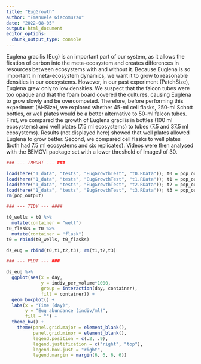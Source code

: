 ```yaml
---
title: "EugGrowth"
author: "Emanuele Giacomuzzo"
date: "2022-08-05"
output: html_document
editor_options: 
  chunk_output_type: console
---
```


Euglena gracilis (Eug) is an important part of our system, as it allows the fixation of carbon into the meta-ecosystem and creates differences in resources between ecosystems with and without it. Because Euglena is so important in meta-ecosystem dynamics, we want it to grow to reasonable densities in our ecosystems. However, in our past experiment (PatchSize), Euglena grew only to low densities. We suspect that the falcon tubes were too opaque and that the foam board covered the cultures, causing Euglena to grow slowly and be overcompeted. Therefore, before performing this experiment (AHSize), we explored whether 45-ml cell flasks, 250-ml Schott bottles, or well plates would be a better alternative to 50-ml falcon tubes. First, we compared the growth of Euglena gracilis in bottles (100 ml ecosystems) and well plates (7.5 ml ecosystems) to tubes (7.5 and 37.5 ml ecosystems). Results (not displayed here) showed that well plates allowed Euglena to grow better. Second, we compared cell flasks to well plates (both had 7.5 ml ecosystems and six replicates). Videos were then analysed with the BEMOVI package set with a lower threshold of ImageJ of 30. 

```r

### --- IMPORT --- ###

load(here("1_data", "tests", "EugGrowthTest", "t0.RData")); t0 = pop_output
load(here("1_data", "tests", "EugGrowthTest", "t1.RData")); t1 = pop_output
load(here("1_data", "tests", "EugGrowthTest", "t2.RData")); t2 = pop_output
load(here("1_data", "tests", "EugGrowthTest", "t3.RData")); t3 = pop_output
rm(pop_output)

### --- TIDY --- ####

t0_wells = t0 %>%
  mutate(container = "well")
t0_flasks = t0 %>%
  mutate(container = "flask")
t0 = rbind(t0_wells, t0_flasks)

ds_eug = rbind(t0,t1,t2,t3); rm(t1,t2,t3)

### --- PLOT --- ###

ds_eug %>% 
  ggplot(aes(x = day,
             y = indiv_per_volume*1000,
             group = interaction(day, container),
             fill = container)) + 
  geom_boxplot() +
  labs(x = "Time (day)",
       y = "Eug abundance (indiv/ml)",
       fill = "") +
  theme_bw() +
    theme(panel.grid.major = element_blank(), 
          panel.grid.minor = element_blank(),
          legend.position = c(.2, .9),
          legend.justification = c("right", "top"),
          legend.box.just = "right",
          legend.margin = margin(6, 6, 6, 6))
```